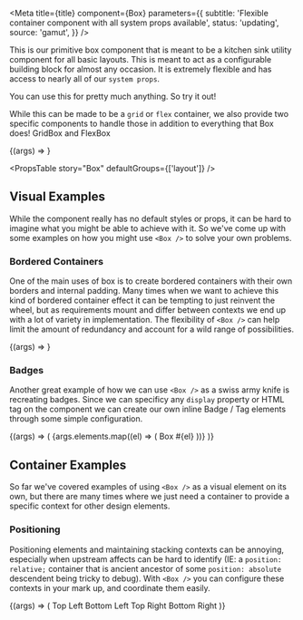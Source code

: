 
<Meta
  title={title}
  component={Box}
  parameters={{
    subtitle: 'Flexible container component with all system props available',
    status: 'updating',
    source: 'gamut',
  }}
/>

This is our primitive box component that is meant to be a kitchen sink utility component for all basic layouts. This is meant to act as a configurable building block for almost any occasion. It is extremely flexible and has access to nearly all of our `system props`.

You can use this for pretty much anything. So try it out!

While this can be made to be a `grid` or `flex` container, we also provide two
specific components to handle those in addition to everything that Box does! <LinkTo component="GridBox">GridBox</LinkTo> and <LinkTo component="FlexBox">FlexBox</LinkTo>

<Canvas>
  <Story
    name="Box"
    args={{
      as: 'div',
      children: 'Hello world I am a box',
    }}
  >
    {(args) => <Box {...args} />}
  </Story>
</Canvas>

<PropsTable story="Box" defaultGroups={['layout']} />

## Visual Examples

While the component really has no default styles or props, it can be hard to imagine what you might be able to achieve with it. So we've come up with some examples on how you might use `<Box />` to solve your own problems.

### Bordered Containers

One of the main uses of box is to create bordered containers with their own borders and internal padding. Many times when we want to achieve this kind of bordered container effect it can be tempting to just reinvent the wheel, but as requirements mount and differ between contexts we end up with a lot of variety in implementation. The flexibility of `<Box />` can help limit the amount of redundancy and account for a wild range of possibilities.

<Canvas>
  <Story
    name="Bordered"
    args={{
      border: 1,
      p: 8,
      children: 'I am a bordered box',
    }}
  >
    {(args) => <Box {...args} />}
  </Story>
</Canvas>

### Badges

Another great example of how we can use `<Box />` as a swiss army knife is recreating badges. Since we can specificy any `display` property or HTML tag on the component we can create our own inline Badge / Tag elements through some simple configuration.

<Canvas>
  <Story name="Badges" args={{ elements: [1, 2, 3, 4, 5, 6, 7, 8, 9, 10] }}>
    {(args) => (
      <Box>
        {args.elements.map((el) => (
          <Box
            key={el}
            m={4}
            py={4}
            p={8}
            display="inline-block"
            bg="blue-500"
            textColor="white"
            borderRadius="4px"
          >
            Box #{el}
          </Box>
        ))}
      </Box>
    )}
  </Story>
</Canvas>

## Container Examples

So far we've covered examples of using `<Box />` as a visual element on its own, but there are many times where we just need a container to provide a specific context for other design elements.

### Positioning

Positioning elements and maintaining stacking contexts can be annoying, especially when upstream affects can be hard to identify (IE: a `position: relative;` container that is ancient ancestor of some `position: absolute` descendent being tricky to debug). With `<Box />` you can configure these contexts in your mark up, and coordinate them easily.

<Canvas>
  <Story name="Positioning">
    {(args) => (
      <Box position="relative" height="500px">
        <Box position="absolute" left="0" top="0" bg="gray-200" p={16}>
          Top Left
        </Box>
        <Box position="absolute" bottom="0" left="0" bg="gray-200" p={16}>
          Bottom Left
        </Box>
        <Box position="absolute" right="0" top="0" bg="gray-200" p={16}>
          Top Right
        </Box>
        <Box position="absolute" right="0" bottom="0" bg="gray-200" p={16}>
          Bottom Right
        </Box>
      </Box>
    )}
  </Story>
</Canvas>
